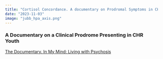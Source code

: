 ```yaml
---
title: "Cortisol Concordance. A documentary on Prodromal Symptoms in CHR Youth"
date: "2023-11-03"
image: "jubb_hpa_axis.png"
---
```


### A Documentary on a Clinical Prodrome Presenting in CHR Youth

[The Documentary. In My Mind: Living with Psychosis](https://www.youtube.com/watch?v=KcZ_F1eua-I)
